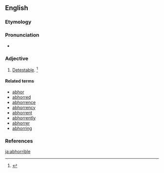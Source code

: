 ==English==

===Etymology===
{{suffix|abhor|ible}}

===Pronunciation===
* {{a|US}} {{IPA|/æbˈhɑ.ɹɪb.l̩/|/æbˈhɔɹ.ɪb.l̩/}}

===Adjective===
{{en-adj}}

# {{context|rare|obsolete|lang=en}} [[detestable|Detestable]]. {{defdate|Mid 17<sup>th</sup> century.}}<ref>{{reference-book | last =| first = | authorlink =  | coauthors =  | editor =Brown, Lesley  | others =  | title = The Shorter Oxford English Dictionary | origdate =  | origyear = 1933| origmonth =  | url =  | format =  | accessdate =  | accessyear =  | accessmonth =  | edition = 5th | date =  | year =2003| month =  | publisher =Oxford University Press  | location =Oxford, UK | language =  | id =  | doi = | isbn =978-0-19-860575-7 | lccn = | ol = | pages =4| chapter =  | chapterurl =  | quote =}}</ref>

====Related terms====
* [[abhor]]
* [[abhorred]]
* [[abhorrence]]
* [[abhorrency]]
* [[abhorrent]]
* [[abhorrently]]
* [[abhorrer]]
* [[abhorring]]

===References===
<references/>

[[ja:abhorrible]]